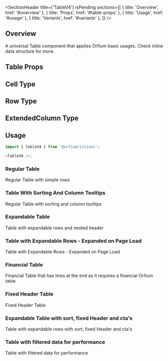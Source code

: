 
<Meta of={TableStories} />

<SectionHeader
  title={'TableV4'}
  isPending
  sections={[
    { title: 'Overview', href: '#overview' },
    { title: 'Props', href: '#table-props' },
    { title: 'Usage', href: '#usage' },
    { title: 'Variants', href: '#variants' },
  ]}
/>

## Overview

A universal Table component that applies Orfium basic usages. Check inline data structure for more.

## Table Props

<ArgTypes of={TableV4} />

## Cell Type

<ArgTypes of={CellStory} />

## Row Type

<ArgTypes of={RowStory} />

## ExtendedColumn Type

<ArgTypes of={ExtendedColumnStory} />

## Usage

```js
import { TableV4 } from '@orfium/ictinus';

<TableV4 />;
```

<SubsectionHeader title="Variants" />

### Regular Table

Regular Table with simple rows

<Canvas of={TableStories.RegularTableWithSimpleRows} />

### Table With Sorting And Column Tooltips

Regular Table with sorting and column tooltips

<Canvas of={TableStories.RegularTableWithSortingAndTooltips} />

### Expandable Table

Table with expandable rows and nested header

<Canvas of={TableStories.TableWithExpandableRows} />

### Table with Expandable Rows - Expanded on Page Load

Table with Expandable Rows - Expanded on Page Load

<Canvas of={TableStories.TableWithExpandableRowsExpandedOnPageLoad} />

### Financial Table

Financial Table that has lines at the end as it requires a financial Orfium table

<Canvas of={TableStories.FinancialTable} />

### Fixed Header Table

Fixed Header Table

<Canvas of={TableStories.FixedHeaderTable} />

### Expandable Table with sort, fixed Header and cta's

Table with expandable rows with sort, fixed Header and cta's

<Canvas of={TableStories.TableWithExpandableRowsAndSortDir} />

### Table with filtered data for performance

Table with filtered data for performance

<Canvas of={TableStories.TableWithFilteredDataForPerformance} />
